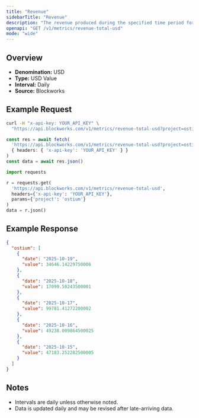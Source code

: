 ```yaml
---
title: "Revenue"
sidebarTitle: "Revenue"
description: "The revenue produced during the specified time period for given project."
openapi: "GET /v1/metrics/revenue-total-usd"
mode: "wide"
---
```


## Overview

- **Denomination:** USD
- **Type:** USD Value
- **Interval:** Daily
- **Source:** Blockworks

## Example Request

<CodeGroup>

```bash cURL
curl -H "x-api-key: YOUR_API_KEY" \
  "https://api.blockworks.com/v1/metrics/revenue-total-usd?project=ostium"
```

```typescript TypeScript
const res = await fetch(
  'https://api.blockworks.com/v1/metrics/revenue-total-usd?project=ostium',
  { headers: { 'x-api-key': 'YOUR_API_KEY' } }
)
const data = await res.json()
```

```python Python
import requests

r = requests.get(
  'https://api.blockworks.com/v1/metrics/revenue-total-usd',
  headers={'x-api-key': 'YOUR_API_KEY'},
  params={'project': 'ostium'}
)
data = r.json()
```

</CodeGroup>

## Example Response

```json
{
  "ostium": [
    {
      "date": "2025-10-19",
      "value": 34646.14229750006
    },
    {
      "date": "2025-10-18",
      "value": 17099.50243500001
    },
    {
      "date": "2025-10-17",
      "value": 99781.41272200002
    },
    {
      "date": "2025-10-16",
      "value": 49238.009864500025
    },
    {
      "date": "2025-10-15",
      "value": 47183.252282500005
    }
  ]
}
```

## Notes
- Intervals are daily unless otherwise noted.
- Data is updated daily and may be revised after late-arriving data.